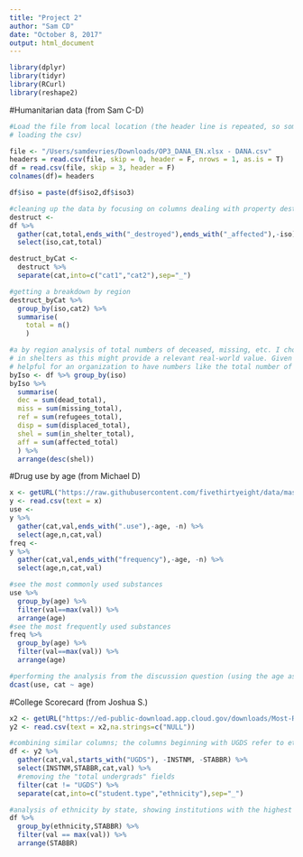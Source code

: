 ```yaml
---
title: "Project 2"
author: "Sam CD"
date: "October 8, 2017"
output: html_document
---
```

```r
library(dplyr)
library(tidyr)
library(RCurl)
library(reshape2)
```
#Humanitarian data (from Sam C-D)
```r
#Load the file from local location (the header line is repeated, so some extra work is needed before
# loading the csv)

file <- "/Users/samdevries/Downloads/OP3_DANA_EN.xlsx - DANA.csv"
headers = read.csv(file, skip = 0, header = F, nrows = 1, as.is = T)
df = read.csv(file, skip = 3, header = F)
colnames(df)= headers

df$iso = paste(df$iso2,df$iso3)

#cleaning up the data by focusing on columns dealing with property destruction
destruct <-
df %>%
  gather(cat,total,ends_with("_destroyed"),ends_with("_affected"),-iso) %>%
  select(iso,cat,total)

destruct_byCat <-
  destruct %>%
  separate(cat,into=c("cat1","cat2"),sep="_")

#getting a breakdown by region
destruct_byCat %>%
  group_by(iso,cat2) %>%
  summarise(
    total = n()
    )

#a by region analysis of total numbers of deceased, missing, etc. I chose to order by the number 
# in shelters as this might provide a relevant real-world value. Given these numbers, it might be
# helpful for an organization to have numbers like the total number of shelters and capactiy in a region
byIso <- df %>% group_by(iso) 
byIso %>% 
  summarise(
  dec = sum(dead_total),
  miss = sum(missing_total),
  ref = sum(refugees_total),
  disp = sum(displaced_total),
  shel = sum(in_shelter_total),
  aff = sum(affected_total)
  ) %>%
  arrange(desc(shel))
```

#Drug use by age (from Michael D)
```r
x <- getURL("https://raw.githubusercontent.com/fivethirtyeight/data/master/drug-use-by-age/drug-use-by-age.csv")
y <- read.csv(text = x)
use <-
y %>%
  gather(cat,val,ends_with(".use"),-age, -n) %>%
  select(age,n,cat,val)
freq <-
y %>%
  gather(cat,val,ends_with("frequency"),-age, -n) %>%
  select(age,n,cat,val)

#see the most commonly used substances
use %>%
  group_by(age) %>%
  filter(val==max(val)) %>%
  arrange(age)
#see the most frequently used substances
freq %>%
  group_by(age) %>%
  filter(val==max(val)) %>%
  arrange(age)

#performing the analysis from the discussion question (using the age as columns)
dcast(use, cat ~ age)
```

#College Scorecard (from Joshua S.)
```r
x2 <- getURL("https://ed-public-download.app.cloud.gov/downloads/Most-Recent-Cohorts-Scorecard-Elements.csv")
y2 <- read.csv(text = x2,na.strings=c("NULL"))

#combining similar columns; the columns beginning with UGDS refer to ethnicity breakdowns
df <- y2 %>%
  gather(cat,val,starts_with("UGDS"), -INSTNM, -STABBR) %>%
  select(INSTNM,STABBR,cat,val) %>%
  #removing the "total undergrads" fields
  filter(cat != "UGDS") %>%
  separate(cat,into=c("student.type","ethnicity"),sep="_")

#analysis of ethnicity by state, showing institutions with the highest concentrations of each category
df %>%
  group_by(ethnicity,STABBR) %>%
  filter(val == max(val)) %>%
  arrange(STABBR)
```
